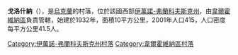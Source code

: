 {{coord|47|53|15|N|24|53|10|E|scale:30000|display=title}}

'''戈洛什納'''（{{lang-uk|Голошина}}），是[[烏克蘭|烏克蘭]]的村落，位於該國西部[[伊萬諾-弗蘭科夫斯克州|伊萬諾-弗蘭科夫斯克州]]，由[[韋爾霍維納區|韋爾霍維納區]]負責管轄，始建於1932年，面積10平方公里，2001年人口415，人口密度每平方公里41.5人。

{{DEFAULTSORT:Голошина}}
[[Category:伊萬諾-弗蘭科夫斯克州村落|Category:伊萬諾-弗蘭科夫斯克州村落]]
[[Category:韋爾霍維納區村落|Category:韋爾霍維納區村落]]


{{IvanoFrankivsk-geo-stub}}